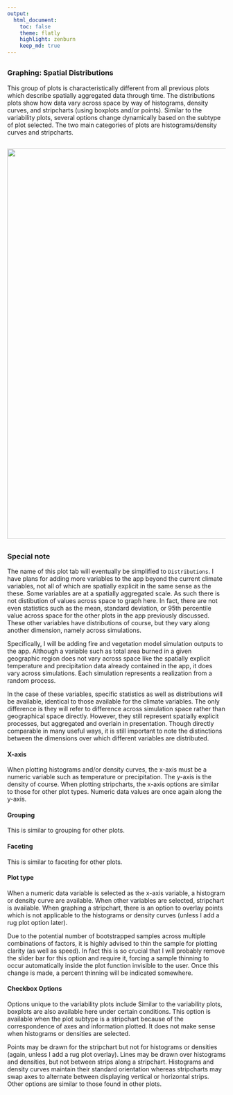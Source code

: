 ```yaml
---
output:
  html_document:
    toc: false
    theme: flatly
    highlight: zenburn
    keep_md: true
---
```


##
##
### Graphing: Spatial Distributions
This group of plots is characteristically different from all previous plots which describe spatially aggregated data through time.
The distributions plots show how data vary across space by way of histograms, density curves, and stripcharts (using boxplots and/or points).
Similar to the variability plots, several options change dynamically based on the subtype of plot selected.
The two main categories of plots are histograms/density curves and stripcharts.

##
<img class="centered" src="img/plotSP_example_1_black.png" width="900"/>

##

### Special note
The name of this plot tab will eventually be simplified to `Distributions`.
I have plans for adding more variables to the app beyond the current climate variables, not all of which are spatially explicit in the same sense as the these.
Some variables are at a spatially aggregated scale. As such there is not distibution of values across space to graph here.
In fact, there are not even statistics such as the mean, standard deviation, or 95th percentile value across space for the other plots in the app previously discussed.
These other variables have distributions of course, but they vary along another dimension, namely across simulations.

Specifically, I will be adding fire and vegetation model simulation outputs to the app.
Although a variable such as total area burned in a given geographic region does not vary across space like the spatially explicit temperature and precipitation data already contained in the app, it does vary across simulations.
Each simulation represents a realization from a random process.

In the case of these variables, specific statistics as well as distributions will be available, identical to those available for the climate variables.
The only difference is they will refer to difference across simulation space rather than geographical space directly.
However, they still represent spatially explicit processes, but aggregated and overlain in presentation.
Though directly comparable in many useful ways, it is still important to note the distinctions between the dimensions over which different variables are distributed.

#### X-axis
When plotting histograms and/or density curves, the x-axis must be a numeric variable such as temperature or precipitation. The y-axis is the density of course.
When plotting stripcharts, the x-axis options are similar to those for other plot types. Numeric data values are once again along the y-axis.

#### Grouping
This is similar to grouping for other plots.

#### Faceting
This is similar to faceting for other plots.

#### Plot type
When a numeric data variable is selected as the x-axis variable, a histogram or density curve are available.
When other variables are selected, stripchart is available.
When graphing a stripchart, there is an option to overlay points which is not applicable to the histograms or density curves (unless I add a rug plot option later).

Due to the potential number of bootstrapped samples across multiple combinations of factors, it is highly advised to thin the sample for plotting clarity (as well as speed).
In fact this is so crucial that I will probably remove the slider bar for this option and require it, forcing a sample thinning to occur automatically inside the plot function invisible to the user.
Once this change is made, a percent thinning will be indicated somewhere.


#### Checkbox Options
Options unique to the variability plots include 
Similar to the variability plots, boxplots are also available here under certain conditions.
This option is available when the plot subtype is a stripchart because of the correspondence of axes and information plotted.
It does not make sense when histograms or densities are selected.

Points may be drawn for the stripchart but not for histograms or densities (again, unless I add a rug plot overlay).
Lines may be drawn over histograms and densities, but not between strips along a stripchart.
Histograms and density curves maintain their standard orientation whereas stripcharts may swap axes to alternate between displaying vertical or horizontal strips.
Other options are similar to those found in other plots.